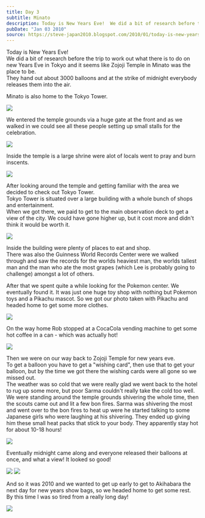 ```yaml
---
title: Day 3
subtitle: Minato
description: Today is New Years Eve!  We did a bit of research before the trip to work out what there is to do on new Years Eve in Tokyo and it seems lik...
pubDate: "Jan 03 2010"
source: https://steve-japan2010.blogspot.com/2010/01/today-is-new-years-eve-we-did-bit-of.html
---
```



Today is New Years Eve!  
We did a bit of research before the trip to work out what there is to do on new Years Eve in Tokyo and it seems like Zojoji Temple in Minato was the place to be.  
They hand out about 3000 balloons and at the strike of midnight everybody releases them into the air.

Minato is also home to the Tokyo Tower.

<Img originalAspectRatio src="2009-japan/s0g2cz166mxjmkmrdahk.jpg" />

We entered the temple grounds via a huge gate at the front and as we walked in we could see all these people setting up small stalls for the celebration.

<Img originalAspectRatio src="2009-japan/auluryraaujckzed1ygb.jpg" />

Inside the temple is a large shrine were alot of locals went to pray and burn inscents.

<Img originalAspectRatio src="2009-japan/tvl5njxuq9nvi37x2hdo.jpg" />

After looking around the temple and getting familiar with the area we decided to check out Tokyo Tower.  
Tokyo Tower is situated over a large building with a whole bunch of shops and entertainment.  
When we got there, we paid to get to the main observation deck to get a view of the city. We could have gone higher up, but it cost more and didn't think it would be worth it.

<Img originalAspectRatio src="2009-japan/ojiuysmhhag9jpquynds.jpg" />

Inside the building were plenty of places to eat and shop.  
There was also the Guinness World Records Center were we walked through and saw the records for the worlds heaviest man, the worlds tallest man and the man who ate the most grapes (which Lee is probably going to challenge) amongst a lot of others.

After that we spent quite a while looking for the Pokemon center. We eventually found it. It was just one huge toy shop with nothing but Pokemon toys and a Pikachu mascot. So we got our photo taken with Pikachu and headed home to get some more clothes.

<Img originalAspectRatio src="2009-japan/gjum4m3urhktbfkwqcfe.jpg" />

On the way home Rob stopped at a CocaCola vending machine to get some hot coffee in a can - which was actually hot!

<Img src="2009-japan/roowb46zzvodiifvlrly.jpg" />

Then we were on our way back to Zojoji Temple for new years eve.  
To get a balloon you have to get a "wishing card", then use that to get your balloon, but by the time we got there the wishing cards were all gone so we missed out.  
The weather was so cold that we were really glad we went back to the hotel to rug up some more, but poor Sarma couldn't really take the cold too well.  
We were standing around the temple grounds shivering the whole time, then the scouts came out and lit a few bon fires. Sarma was shivering the most and went over to the bon fires to heat up were he started talking to some Japanese girls who were laughing at his shivering. They ended up giving him these small heat packs that stick to your body. They apparently stay hot for about 10-18 hours!

<Img originalAspectRatio src="2009-japan/pc4wdsvfwscsx059bltd.jpg" />

Eventually midnight came along and everyone released their balloons at once, and what a view! It looked so good!

<Grid>
  <Img src="2009-japan/sc4hey7l8ymidv0uqbq5.jpg" />
  <Img src="2009-japan/zemquc8nqaspltjw6fpa.jpg" />
</Grid>

And so it was 2010 and we wanted to get up early to get to Akihabara the next day for new years show bags, so we headed home to get some rest.  
By this time I was so tired from a really long day!

<Img originalAspectRatio src="2009-japan/upqvf0axhll84gdmkixr.jpg" />
